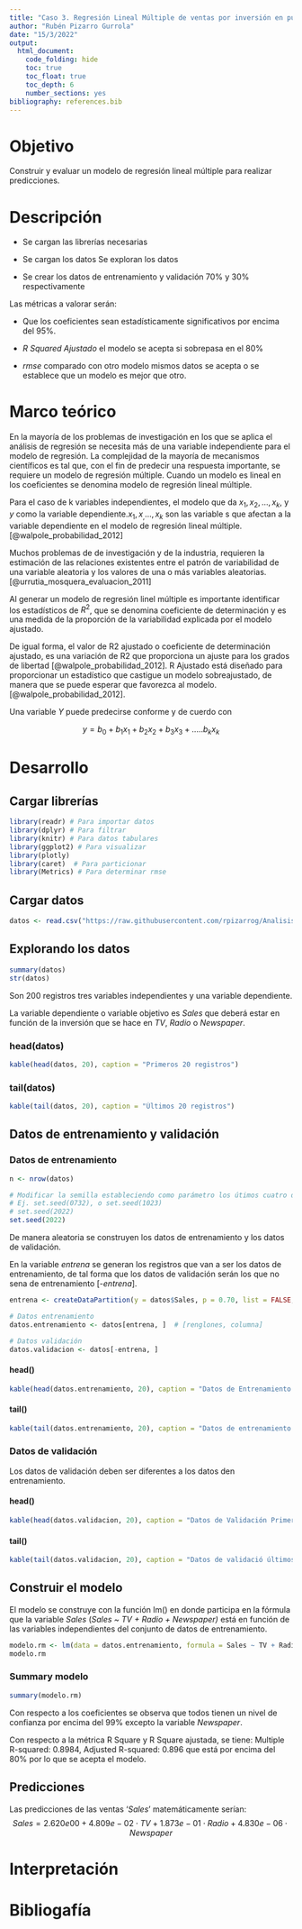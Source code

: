 ---
title: "Caso 3. Regresión Lineal Múltiple de ventas por inversión en publicidad. Adverstising"
author: "Rubén Pizarro Gurrola"
date: "15/3/2022"
output: 
  html_document:
    code_folding: hide
    toc: true
    toc_float: true
    toc_depth: 6
    number_sections: yes
bibliography: references.bib
---

# Objetivo

Construir y evaluar un modelo de regresión lineal múltiple para realizar predicciones.

# Descripción

-   Se cargan las librerías necesarias

-   Se cargan los datos Se exploran los datos

-   Se crear los datos de entrenamiento y validación 70% y 30% respectivamente

Las métricas a valorar serán:

-   Que los coeficientes sean estadísticamente significativos por encima del 95%.

-   *R Squared Ajustado* el modelo se acepta si sobrepasa en el 80%

-   *rmse* comparado con otro modelo mismos datos se acepta o se establece que un modelo es mejor que otro.

# Marco teórico

En la mayoría de los problemas de investigación en los que se aplica el análisis de regresión se necesita más de una variable independiente para el modelo de regresión. La complejidad de la mayoría de mecanismos científicos es tal que, con el fin de predecir una respuesta importante, se requiere un modelo de regresión múltiple. Cuando un modelo es lineal en los coeficientes se denomina modelo de regresión lineal múltiple.

Para el caso de k variables independientes, el modelo que da $x_1, x_2,..., x_k$, y $y$ como la variable dependiente.$x_1, x_,..., x_k$ son las variable s que afectan a la variable dependiente en el modelo de regresión lineal múltiple. [\@walpole_probabilidad_2012]

Muchos problemas de de investigación y de la industria, requieren la estimación de las relaciones existentes entre el patrón de variabilidad de una variable aleatoria y los valores de una o más variables aleatorias. [\@urrutia_mosquera_evaluacion_2011]

Al generar un modelo de regresión linel múltiple es importante identificar los estadísticos de $R^2$, que se denomina coeficiente de determinación y es una medida de la proporción de la variabilidad explicada por el modelo ajustado.

De igual forma, el valor de R2 ajustado o coeficiente de determinación ajustado, es una variación de R2 que proporciona un ajuste para los grados de libertad [\@walpole_probabilidad_2012]. R Ajustado está diseñado para proporcionar un estadístico que castigue un modelo sobreajustado, de manera que se puede esperar que favorezca al modelo.[\@walpole_probabilidad_2012].

Una variable $Y$ puede predecirse conforme y de cuerdo con

$$
y = b_0 + b_1{x_1} + b_2{x_2} + b_3{x_3}+ .....b_k{x_k}
$$

# Desarrollo

## Cargar librerías

```{r message=FALSE, warning=FALSE}
library(readr) # Para importar datos
library(dplyr) # Para filtrar   
library(knitr) # Para datos tabulares
library(ggplot2) # Para visualizar
library(plotly)
library(caret)  # Para particionar
library(Metrics) # Para determinar rmse
```

## Cargar datos

```{r}
datos <- read.csv("https://raw.githubusercontent.com/rpizarrog/Analisis-Inteligente-de-datos/main/datos/Advertising.csv")
```

## Explorando los datos

```{r}
summary(datos)
str(datos)
```

Son 200 registros tres variables independientes y una variable dependiente.

La variable dependiente o variable objetivo es *Sales* que deberá estar en función de la inversión que se hace en *TV*, *Radio* o *Newspaper*.

### head(datos)

```{r}
kable(head(datos, 20), caption = "Primeros 20 registros")
```

### tail(datos)

```{r}
kable(tail(datos, 20), caption = "Últimos 20 registros")
```

## Datos de entrenamiento y validación

### Datos de entrenamiento

```{r}
n <- nrow(datos)

# Modificar la semilla estableciendo como parámetro los útimos cuatro dígitos de su no de control. 
# Ej. set.seed(0732), o set.seed(1023)
# set.seed(2022) 
set.seed(2022)

```

De manera aleatoria se construyen los datos de entrenamiento y los datos de validación.

En la variable *entrena* se generan los registros que van a ser los datos de entrenamiento, de tal forma que los datos de validación serán los que no sena de entrenamiento [-*entrena*].

```{r}

entrena <- createDataPartition(y = datos$Sales, p = 0.70, list = FALSE, times = 1)

# Datos entrenamiento
datos.entrenamiento <- datos[entrena, ]  # [renglones, columna]

# Datos validación
datos.validacion <- datos[-entrena, ]
```

#### head()

```{r}
kable(head(datos.entrenamiento, 20), caption = "Datos de Entrenamiento. Primeros 20 registros")

```

#### tail()

```{r}
kable(tail(datos.entrenamiento, 20), caption = "Datos de entrenamiento ültimos 20 registros")
```

### Datos de validación

Los datos de validación deben ser diferentes a los datos den entrenamiento.

#### head()

```{r}
kable(head(datos.validacion, 20), caption = "Datos de Validación Primeros 20 registros")

```

#### tail()

```{r}
kable(tail(datos.validacion, 20), caption = "Datos de validació últimos 20 registros")
```

## Construir el modelo

El modelo se construye con la función lm() en donde participa en la fórmula que la variable *Sales* (*Sales \~ TV + Radio + Newspaper)* está en función de las variables independientes del conjunto de datos de entrenamiento.

```{r}
modelo.rm <- lm(data = datos.entrenamiento, formula = Sales ~ TV + Radio + Newspaper)
modelo.rm

```

### Summary modelo

```{r}
summary(modelo.rm)

```

Con respecto a los coeficientes se observa que todos tienen un nivel de confianza por encima del 99% excepto la variable *Newspaper*.

Con respecto a la métrica R Square y R Square ajustada, se tiene: Multiple R-squared: 0.8984, Adjusted R-squared: 0.896 que está por encima del 80% por lo que se acepta el modelo.

## Predicciones

Las predicciones de las ventas '*Sales*' matemáticamente serían: $$
Sales = 2.620e00 + 4.809e-02\cdot{TV} + 1.873e-01\cdot{Radio} + 4.830e-06\cdot{Newspaper}
$$

# Interpretación

# Bibliogafía
